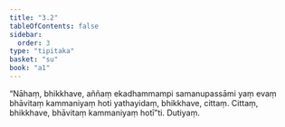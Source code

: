 ```yaml
---
title: "3.2"
tableOfContents: false
sidebar:
  order: 3
type: "tipitaka"
basket: "su"
book: "a1"
---
```



<DynamicBreadcrumb />

<Division number="22" book="a1">

<Paragraph number="47" book="a1">
“Nāhaṃ, bhikkhave, aññaṃ ekadhammampi samanupassāmi yaṃ evaṃ bhāvitaṃ kammaniyaṃ hoti yathayidaṃ, bhikkhave, cittaṃ. Cittaṃ, bhikkhave, bhāvitaṃ kammaniyaṃ hotī”ti.

</Paragraph>
</Division>

<Paragraph number="48" type="center" book="a1">
Dutiyaṃ.
</Paragraph>